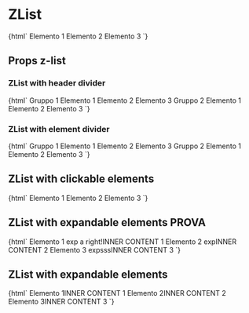 
<Meta title="List/ZList" component="z-list" />

# ZList

<Preview>
  <Story name="ZList-simple">
    {html`<z-list>
      <z-list-group>
        <z-list-element>Elemento 1</z-list-element>
        <z-list-element>Elemento 2</z-list-element>
        <z-list-element>Elemento 3</z-list-element>
      </z-list-group>
    </z-list>`}
  </Story>
</Preview>

## Props z-list

<Props of="z-list" />

### ZList with header divider

<Preview>
  <Story name="ZList-with-header-divider">
    {html`<z-list>
      <z-list-group divider-type="header">
        <z-body slot="header-title">Gruppo 1</z-body>
        <z-list-element>Elemento 1</z-list-element>
        <z-list-element>Elemento 2</z-list-element>
        <z-list-element>Elemento 3</z-list-element>
      </z-list-group>
      <z-list-group divider-type="header">
        <z-body slot="header-title">Gruppo 2</z-body>
        <z-list-element>Elemento 1</z-list-element>
        <z-list-element>Elemento 2</z-list-element>
        <z-list-element>Elemento 3</z-list-element>
      </z-list-group>
    </z-list>`}
  </Story>
</Preview>

### ZList with element divider

<Preview>
  <Story name="ZList-with-element-divider">
    {html`<z-list>
      <z-list-group divider-type="element">
        <z-body slot="header-title">Gruppo 1</z-body>
        <z-list-element>Elemento 1</z-list-element>
        <z-list-element>Elemento 2</z-list-element>
        <z-list-element>Elemento 3</z-list-element>
      </z-list-group>
      <z-list-group divider-type="element">
        <z-body slot="header-title">Gruppo 2</z-body>
        <z-list-element>Elemento 1</z-list-element>
        <z-list-element>Elemento 2</z-list-element>
        <z-list-element>Elemento 3</z-list-element>
      </z-list-group>
    </z-list>`}
  </Story>
</Preview>

## ZList with clickable elements

<Preview>
  <Story name="ZList-with-clickable-content">
    {html`<z-list>
      <z-list-group>
        <z-list-element clickable="true">Elemento 1</z-list-element>
        <z-list-element clickable="true">Elemento 2</z-list-element>
        <z-list-element clickable="true">Elemento 3</z-list-element>
      </z-list-group>
    </z-list>`}
  </Story>
</Preview>

## ZList with expandable elements PROVA

<Preview>
  <Story name="ZList-with-expandable-content">
    {html`<z-list size="large">
      <z-list-group
        divider-type="element"
        expandable="true"
        align-button="right"
      >
        <z-list-element
          ><span>Elemento 1 exp a right!</span
          ><span slot="inner-content">INNER CONTENT 1</span></z-list-element
        >
        <z-list-element
          ><span>Elemento 2 exp</span
          ><span slot="inner-content">INNER CONTENT 2</span></z-list-element
        >
        <z-list-element
          ><span>Elemento 3 expsss</span
          ><span slot="inner-content">INNER CONTENT 3</span></z-list-element
        >
      </z-list-group>
    </z-list>`}
  </Story>
</Preview>

## ZList with expandable elements

<Preview>
  <Story name="ZList-with-expandable-content-menu-style">
    {html`<z-list size="large">
      <z-list-group
        divider-type="element"
        expandable="true"
        expandable-style="menu"
        align-button="right"
      >
        <z-list-element
          ><span>Elemento 1</span
          ><span slot="inner-content">INNER CONTENT 1</span></z-list-element
        >
        <z-list-element
          ><span>Elemento 2</span
          ><span slot="inner-content">INNER CONTENT 2</span></z-list-element
        >
        <z-list-element
          ><span>Elemento 3</span
          ><span slot="inner-content">INNER CONTENT 3</span></z-list-element
        >
      </z-list-group>
    </z-list>`}
  </Story>
</Preview>
